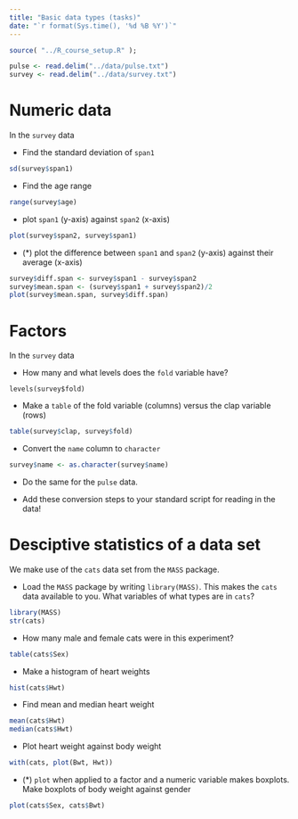 ```yaml
---
title: "Basic data types (tasks)"
date: "`r format(Sys.time(), '%d %B %Y')`"
---
```


```r
source( "../R_course_setup.R" );
```

```r
pulse <- read.delim("../data/pulse.txt")
survey <- read.delim("../data/survey.txt")
```

# Numeric data {#numeric}

In the `survey` data

- Find the standard deviation of `span1`
```r
sd(survey$span1)
```

- Find the age range
```r
range(survey$age)
```

- plot `span1` (y-axis) against `span2` (x-axis)
```r
plot(survey$span2, survey$span1)
```

- (*) plot the difference between `span1` and `span2` (y-axis) against their average (x-axis)
```r
survey$diff.span <- survey$span1 - survey$span2
survey$mean.span <- (survey$span1 + survey$span2)/2
plot(survey$mean.span, survey$diff.span)
```

# Factors {#factors}

In the `survey` data

- How many and what levels does the `fold` variable have?
```
levels(survey$fold)
```

- Make a `table` of the fold variable (columns) versus the clap variable (rows)
```r
table(survey$clap, survey$fold)
```

- Convert the `name` column to `character`
```r
survey$name <- as.character(survey$name)
```

- Do the same for the `pulse` data.

- Add these conversion steps to your standard script for reading in the data! 


# Desciptive statistics of a data set

We make use of the `cats` data set from the `MASS` package. 

-	Load the `MASS` package by writing `library(MASS)`. This makes the `cats` data available to you. What variables of what types are in `cats`?
```r
library(MASS)
str(cats)
```

- How many male and female cats were in this experiment?
```r
table(cats$Sex)
```

- Make a histogram of heart weights
```r
hist(cats$Hwt)
```

- Find mean and median heart weight
```r
mean(cats$Hwt)
median(cats$Hwt)

```

-	Plot heart weight against body weight
```r
with(cats, plot(Bwt, Hwt))
```

-	(*) `plot` when applied to a factor and a numeric variable makes boxplots. Make boxplots of body weight against gender
```r
plot(cats$Sex, cats$Bwt)
```


